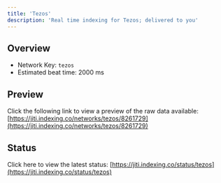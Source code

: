 ```yaml
---
title: 'Tezos'
description: 'Real time indexing for Tezos; delivered to you'
---
```


## Overview
- Network Key: `tezos`
- Estimated beat time: 2000 ms

## Preview
Click the following link to view a preview of the raw data available: [https://jiti.indexing.co/networks/tezos/8261729](https://jiti.indexing.co/networks/tezos/8261729)

## Status
Click here to view the latest status: [https://jiti.indexing.co/status/tezos](https://jiti.indexing.co/status/tezos)
